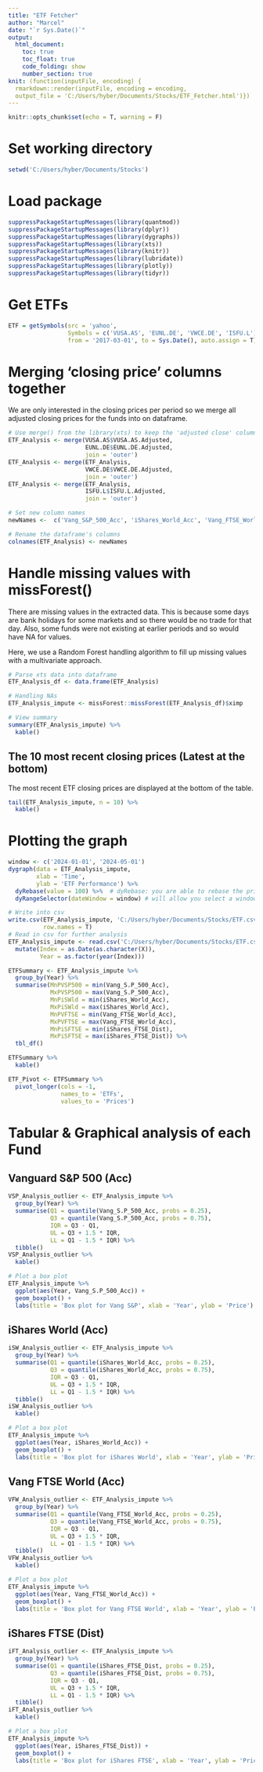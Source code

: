```yaml
---
title: "ETF Fetcher"
author: "Marcel"
date: "`r Sys.Date()`"
output: 
  html_document:
    toc: true
    toc_float: true
    code_folding: show
    number_section: true
knit: (function(inputFile, encoding) {
  rmarkdown::render(inputFile, encoding = encoding, 
  output_file = 'C:/Users/hyber/Documents/Stocks/ETF_Fetcher.html')})
---
```


```r
knitr::opts_chunk$set(echo = T, warning = F)
```

# Set working directory

```r
setwd('C:/Users/hyber/Documents/Stocks')
```

# Load package

```r
suppressPackageStartupMessages(library(quantmod))
suppressPackageStartupMessages(library(dplyr))
suppressPackageStartupMessages(library(dygraphs))
suppressPackageStartupMessages(library(xts))
suppressPackageStartupMessages(library(knitr))
suppressPackageStartupMessages(library(lubridate))
suppressPackageStartupMessages(library(plotly))
suppressPackageStartupMessages(library(tidyr))
```

# Get ETFs

```r
ETF = getSymbols(src = 'yahoo', 
                 Symbols = c('VUSA.AS', 'EUNL.DE', 'VWCE.DE', 'ISFU.L'),
                 from = '2017-03-01', to = Sys.Date(), auto.assign = T)
```

# Merging 'closing price' columns together

We are only interested in the closing prices per period so we merge all adjusted closing prices for the funds into on dataframe.

```r
# Use merge() from the library(xts) to keep the 'adjusted close' columns into one data frame
ETF_Analysis <- merge(VUSA.AS$VUSA.AS.Adjusted, 
                      EUNL.DE$EUNL.DE.Adjusted, 
                      join = 'outer')
ETF_Analysis <- merge(ETF_Analysis, 
                      VWCE.DE$VWCE.DE.Adjusted,
                      join = 'outer')
ETF_Analysis <- merge(ETF_Analysis,
                      ISFU.L$ISFU.L.Adjusted, 
                      join = 'outer')
```


```r
# Set new column names
newNames <-  c('Vang_S&P_500_Acc', 'iShares_World_Acc', 'Vang_FTSE_World_Acc', 'iShares_FTSE_Dist')

# Rename the dataframe's columns
colnames(ETF_Analysis) <- newNames
```

# Handle missing values with missForest()

There are missing values in the extracted data. This is because some days are bank holidays
for some markets and so there would be no trade for that day. Also, some funds were not existing at earlier periods and so would have NA for values.

Here, we use a Random Forest handling algorithm to fill up missing values with a multivariate approach.

```r
# Parse xts data into dataframe 
ETF_Analysis_df <- data.frame(ETF_Analysis)

# Handling NAs
ETF_Analysis_impute <- missForest::missForest(ETF_Analysis_df)$ximp

# View summary
summary(ETF_Analysis_impute) %>% 
  kable()
```

## The 10 most recent closing prices (Latest at the bottom)

The most recent ETF closing prices are displayed at the bottom of the table.

```r
tail(ETF_Analysis_impute, n = 10) %>% 
  kable()
```

# Plotting the graph

```r
window <- c('2024-01-01', '2024-05-01')
dygraph(data = ETF_Analysis_impute,
        xlab = 'Time',
        ylab = 'ETF Performance') %>% 
  dyRebase(value = 100) %>%  # dyRebase: you are able to rebase the prices for scale
  dyRangeSelector(dateWindow = window) # will allow you select a window to slide through.
```


```r
# Write into csv
write.csv(ETF_Analysis_impute, 'C:/Users/hyber/Documents/Stocks/ETF.csv', sep = ',',
          row.names = T)
# Read in csv for further analysis
ETF_Analysis_impute <- read.csv('C:/Users/hyber/Documents/Stocks/ETF.csv') %>% 
  mutate(Index = as.Date(as.character(X)),
         Year = as.factor(year(Index)))
```


```r
ETFSummary <- ETF_Analysis_impute %>% 
  group_by(Year) %>% 
  summarise(MnPVSP500 = min(Vang_S.P_500_Acc),
            MxPVSP500 = max(Vang_S.P_500_Acc),
            MnPiSWld = min(iShares_World_Acc),
            MxPiSWld = max(iShares_World_Acc),
            MnPVFTSE = min(Vang_FTSE_World_Acc),
            MxPVFTSE = max(Vang_FTSE_World_Acc),
            MnPiSFTSE = min(iShares_FTSE_Dist),
            MxPiSFTSE = max(iShares_FTSE_Dist)) %>% 
  tbl_df()

ETFSummary %>% 
  kable()

ETF_Pivot <- ETFSummary %>% 
  pivot_longer(cols = -1,
               names_to = 'ETFs',
               values_to = 'Prices')
```

# Tabular & Graphical analysis of each Fund
## Vanguard S&P 500  (Acc)

```r
VSP_Analysis_outlier <- ETF_Analysis_impute %>% 
  group_by(Year) %>% 
  summarise(Q1 = quantile(Vang_S.P_500_Acc, probs = 0.25),
            Q3 = quantile(Vang_S.P_500_Acc, probs = 0.75),
            IQR = Q3 - Q1,
            UL = Q3 + 1.5 * IQR,
            LL = Q1 - 1.5 * IQR) %>% 
  tibble()
VSP_Analysis_outlier %>% 
  kable()

# Plot a box plot
ETF_Analysis_impute %>% 
  ggplot(aes(Year, Vang_S.P_500_Acc)) +
  geom_boxplot() +
  labs(title = 'Box plot for Vang S&P', xlab = 'Year', ylab = 'Price')
```

## iShares World (Acc)

```r
iSW_Analysis_outlier <- ETF_Analysis_impute %>% 
  group_by(Year) %>% 
  summarise(Q1 = quantile(iShares_World_Acc, probs = 0.25),
            Q3 = quantile(iShares_World_Acc, probs = 0.75),
            IQR = Q3 - Q1,
            UL = Q3 + 1.5 * IQR,
            LL = Q1 - 1.5 * IQR) %>% 
  tibble()
iSW_Analysis_outlier %>% 
  kable()

# Plot a box plot
ETF_Analysis_impute %>% 
  ggplot(aes(Year, iShares_World_Acc)) +
  geom_boxplot() +
  labs(title = 'Box plot for iShares World', xlab = 'Year', ylab = 'Price')
```

## Vang FTSE World (Acc)

```r
VFW_Analysis_outlier <- ETF_Analysis_impute %>% 
  group_by(Year) %>% 
  summarise(Q1 = quantile(Vang_FTSE_World_Acc, probs = 0.25),
            Q3 = quantile(Vang_FTSE_World_Acc, probs = 0.75),
            IQR = Q3 - Q1,
            UL = Q3 + 1.5 * IQR,
            LL = Q1 - 1.5 * IQR) %>% 
  tibble()
VFW_Analysis_outlier %>% 
  kable()

# Plot a box plot
ETF_Analysis_impute %>% 
  ggplot(aes(Year, Vang_FTSE_World_Acc)) +
  geom_boxplot() +
  labs(title = 'Box plot for Vang FTSE World', xlab = 'Year', ylab = 'Price')
```

## iShares FTSE (Dist)

```r
iFT_Analysis_outlier <- ETF_Analysis_impute %>% 
  group_by(Year) %>% 
  summarise(Q1 = quantile(iShares_FTSE_Dist, probs = 0.25),
            Q3 = quantile(iShares_FTSE_Dist, probs = 0.75),
            IQR = Q3 - Q1,
            UL = Q3 + 1.5 * IQR,
            LL = Q1 - 1.5 * IQR) %>% 
  tibble()
iFT_Analysis_outlier %>% 
  kable()

# Plot a box plot
ETF_Analysis_impute %>% 
  ggplot(aes(Year, iShares_FTSE_Dist)) +
  geom_boxplot() +
  labs(title = 'Box plot for iShares FTSE', xlab = 'Year', ylab = 'Price')
```

